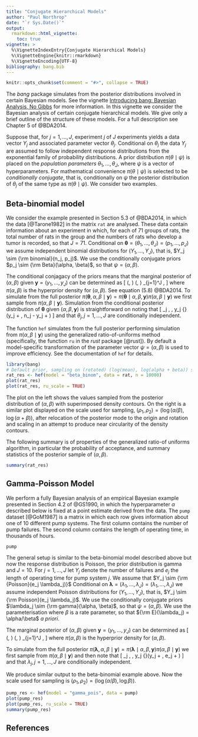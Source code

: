 ```yaml
---
title: "Conjugate Hierarchical Models"
author: "Paul Northrop"
date: "`r Sys.Date()`"
output:
  rmarkdown::html_vignette:
    toc: true
vignette: >
  %\VignetteIndexEntry{Conjugate Hierarchical Models}
  %\VignetteEngine{knitr::rmarkdown}
  %\VignetteEncoding{UTF-8}
bibliography: bang.bib
---
```


```r
knitr::opts_chunk$set(comment = "#>", collapse = TRUE)
```

The *bang* package simulates from the posterior distributions involved in certain Bayesian models.  See the vignette [Introducing bang: Bayesian Analysis, No Gibbs](bang-vignette.html) for more information.  In this vignette we consider the Bayesian analysis of certain conjugate hierarchical models.  We give only a brief outline of the structure of these models.  For a full description see Chapter 5 of @BDA2014.

Suppose that, for $j = 1, \ldots, J$, experiment $j$ of $J$ experiments yields a data vector $Y_j$ and associated parameter vector $\theta_j$.  Conditional on $\theta_j$ the data $Y_j$ are assumed to follow independent response distributions from the exponential family of probability distributions.  A prior distribution $\pi(\theta \mid \psi)$ is placed on the *population parameters* $\theta_1, \ldots, \theta_J$, where $\psi$ is a vector of hyperparameters.  For mathematical convenience $\pi(\theta \mid \psi)$ is selected to be *conditionally conjugate*, that is, conditionally on $\psi$ the posterior distribution of $\theta_j$ of the same type as $\pi(\theta \mid \psi)$.  We consider two examples.

## Beta-binomial model

We consider the example presented in Section 5.3 of @BDA2014, in which the data [@Tarone1982] in the matrix `rat` are analysed.  These data contain information about an experiment in which, for each of 71 groups of rats, the total number of rats in the group and the numbers of rats who develop a tumor is recorded, so that $J = 71$. Conditional on $\boldsymbol{\mathbf{\theta}} = (\theta_1, \ldots, \theta_J) = (p_1, \ldots, p_J)$ we assume independent binomial distributions for $(Y_1, \ldots, Y_J)$, that is, $Y_j \sim {\rm binomial}(n_j, p_j)$.  We use the conditionally conjugate priors $p_j \sim {\rm Beta}(\alpha, \beta)$, so that $\psi = (\alpha, \beta)$.

The conditional conjagacy of the priors means that the marginal posterior of $(\alpha, \beta)$ given $\boldsymbol{\mathbf{y}} = (y_1, \ldots, y_J)$ can be determined as 
\[ \pi(\alpha, \beta \mid \boldsymbol{\mathbf{y}}) \propto \pi(\alpha, \beta) 
\prod_{j=1}^J \frac{B(y_j + \alpha, n_j - y_j + \beta)}{B(\alpha, \beta)}, \]
where $\pi(\alpha, \beta)$ is the hyperprior density for $(\alpha, \beta)$. See equation (5.8) @BDA2014.
To simulate from the full posterior $\pi(\boldsymbol{\mathbf{\theta}}, \alpha, \beta \mid \boldsymbol{\mathbf{y}}) = \pi(\boldsymbol{\mathbf{\theta}} \mid \alpha, \beta, \boldsymbol{\mathbf{y}}) \pi(\alpha, \beta \mid \boldsymbol{\mathbf{y}})$ we first sample from $\pi(\alpha, \beta \mid \boldsymbol{\mathbf{y}})$.  Simulation from the conditional posterior distribution of $\boldsymbol{\mathbf{\theta}}$ given $(\alpha, \beta, \boldsymbol{\mathbf{y}})$ is straightforward on noting that 
\[ \theta_j \mid \alpha, \beta, y_j \sim {\rm beta}(y_j + \alpha, n_j - y_j + \beta) \]
and that $\theta_j, j = 1, \ldots, J$ are conditionally independent.

The function `hef` simulates from the full posterior performing simulation from $\pi(\alpha, \beta \mid \boldsymbol{\mathbf{y}})$ using the generalized ratio-of-uniforms method (specifically, the function `ru` in the *rust* package [@rust]).  By default a model-specific transformation of the parameter vector $\psi = (\alpha, \beta)$ is used to improve efficiency.  See the documentation of `hef` for details.

```r
library(bang)
# Default prior, sampling on (rotated) (log(mean), log(alpha + beta)) scale
rat_res <- hef(model = "beta_binom", data = rat, n = 10000)
plot(rat_res)
plot(rat_res, ru_scale = TRUE)
```

The plot on the left shows the values sampled from the posterior distribution of $(\alpha, \beta)$ with superimposed density contours.  On the right is a similar plot displayed on the scale used for sampling, $(\rho_1, \rho_2)=(\log (\alpha/\beta), \log (\alpha+\beta))$, after relocation of the posterior mode to the origin and rotation and scaling in an attempt to produce near circularity of the density contours.  

The following summary is of properties of the generalized ratio-of uniforms algorithm, in particular the probability of acceptance, and summary statistics of the posterior sample of $(\alpha, \beta)$.

```r
summary(rat_res)
```

## Gamma-Poisson Model

We perform a fully Bayesian analysis of an empirical Bayesian example presented in Section 4.2 of @GS1990, in which the hyperparameter $\alpha$ described below is fixed at a point estimate derived from the data.  The `pump` dataset [@GoM1987] is a matrix in which each row gives information about one of 10 different pump systems.  The first column contains the number of pump failures.  The second column contains the length of operating time, in thousands of hours.

```r
pump
```

The general setup is similar to the beta-binomial model described above but now the response distribution is Poisson, the prior distribution is gamma and $J = 10$.  For $j = 1, \ldots, J$ let $Y_j$ denote the number of failures and $e_j$ the length of operating time for pump system $j$.  We assume that $Y_j \sim {\rm {Poisson}(e_j \lambda_j)}$  Conditional on $\boldsymbol{\mathbf{\lambda}} = (\lambda_1, \ldots, \lambda_J) = (\lambda_1, \ldots, \lambda_J)$ we assume independent Poisson distributions for $(Y_1, \ldots, Y_J)$, that is, $Y_j \sim {\rm Poisson}(e_j \lambda_j)$.  We use the conditionally conjugate priors $\lambda_j \sim {\rm gamma}(\alpha, \beta)$, so that $\psi = (\alpha, \beta)$.  We use the parameterisation where $\beta$ is a rate parameter, so that ${\rm E}(\lambda_j) = \alpha/\beta$ *a priori*.

The marginal posterior of $(\alpha, \beta)$ given $\boldsymbol{\mathbf{y}} = (y_1, \ldots, y_J)$ can be determined as 
\[ \pi(\alpha, \beta \mid \boldsymbol{\mathbf{y}}) \propto \pi(\alpha, \beta) 
\prod_{j=1}^J \frac{\beta^\alpha\Gamma(\alpha + y_j)}{(\beta+e_j)^{\alpha+y_j} \Gamma(\alpha+y_j)}, 
\]
where $\pi(\alpha, \beta)$ is the hyperprior density for $(\alpha, \beta)$.

To simulate from the full posterior $\pi(\boldsymbol{\mathbf{\lambda}}, \alpha, \beta \mid \boldsymbol{\mathbf{y}}) = \pi(\boldsymbol{\mathbf{\lambda}} \mid \alpha, \beta, \boldsymbol{\mathbf{y}}) \pi(\alpha, \beta \mid \boldsymbol{\mathbf{y}})$ we first sample from $\pi(\alpha, \beta \mid \boldsymbol{\mathbf{y}})$ and then note that \[ \lambda_j \mid \alpha, \beta, y_j \sim {\rm gamma}(y_j + \alpha, e_j + \beta) \]
and that $\lambda_j, j = 1, \ldots, J$ are conditionally independent.

We produce similar output to the beta-binomial example above.  Now the scale used for sampling is $(\rho_1, \rho_2)=(\log (\alpha/\beta), \log \beta))$.

```r
pump_res <- hef(model = "gamma_pois", data = pump)
plot(pump_res)
plot(pump_res, ru_scale = TRUE)
summary(pump_res)
```

## References

<script type="text/x-mathjax-config">
   MathJax.Hub.Config({  "HTML-CSS": { minScaleAdjust: 125, availableFonts: [] }  });
</script>

